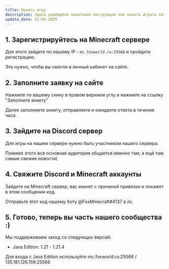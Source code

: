 ```yaml
---
title: Начать игру
description: Здесь размещена пошаговая инструкция как начать играть на нашем сервере.
update_date: 21-01-2025
---
```

## 1. Зарегистрируйтесь на Minecraft сервере
Для этого зайдите по нашему IP - `mc.foxworld.ru:25566` и пройдите регистрацию.

Это нужно, чтобы вы смогли в личный кабинет на сайте.
## 2. Заполните заявку на сайте
Нажмите по вашему скину в правом верхнем углу и нажмите на ссылку "Заполните анкету"

Далее заполняете анкету, отправляете и ожидаете ответа в течение часа.
## 3. Зайдите на Discord сервер
Для игры на нашем сервере нужно быть участником нашего сервера.

Помимо этого вся основная аудитория общается именно там, а ещё там самые свежие новости)
## 4. Свяжите Discord и Minecraft аккаунты
Зайдите на Minecraft сервер, вас кикнет с причиной привязки и покажет в этом сообщении код.

Отправьте этот код нашему боту @FoxMinecraft#4137 в лс.
## 5. Готово, теперь вы часть нашего сообщества :)
Мы поддерживаем заход со следующих версий:
* Java Edition: 1.21 - 1.21.4

Для входа с Java Edition используйте mc.foxworld.ru:25566 / 135.181.126.159:25566
